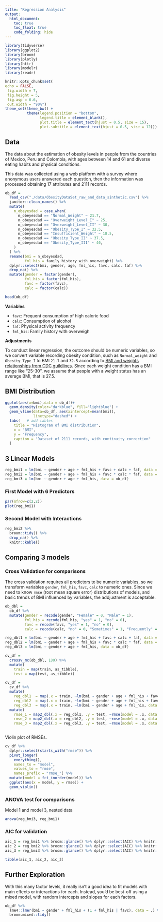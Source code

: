 ```yaml
---
title: "Regression Analysis"
output:   
  html_document:
    toc: true
    toc_float: true
    code_folding: hide
---
```


```r
library(tidyverse)
library(ggplot2)
library(broom)
library(plotly)
library(httr)
library(modelr)
library(readr)

knitr::opts_chunk$set(
echo = FALSE,
 fig.width = 7, 
 fig.height = 5,
 fig.asp = 0.6,
 out.width = "90%")
theme_set(theme_bw() + 
          theme(legend.position = "bottom",
                legend.title = element_blank(),
                plot.title = element_text(hjust = 0.5, size = 15),
                plot.subtitle = element_text(hjust = 0.5, size = 12)))
```

## **Data**

The data about the estimation of obesity levels in people from the countries of Mexico, Peru and Colombia, with ages between 14 and 61 and diverse eating habits and physical conditions.

This data was collected using a web platform with a survey where anonymous users answered each question, then the information was processed obtaining 17 attributes and 2111 records. 

```r
ob_df =
  read_csv("./data/ObesityDataSet_raw_and_data_sinthetic.csv") %>% 
  janitor::clean_names() %>% 
  mutate(
    n_obeyesdad = case_when(
      n_obeyesdad == "Normal_Weight" ~ 21.7,
      n_obeyesdad == "Overweight_Level_I" ~ 25,
      n_obeyesdad == "Overweight_Level_II" ~ 30,
      n_obeyesdad == "Obesity_Type_I" ~ 32.5,
      n_obeyesdad == "Insufficient_Weight" ~ 18.5,
      n_obeyesdad == "Obesity_Type_II" ~ 37.5,
      n_obeyesdad == "Obesity_Type_III" ~ 40,
    )
  ) %>% 
  rename(bmi = n_obeyesdad,
         fml_his = family_history_with_overweight) %>% 
  dplyr::select(bmi, gender, age, fml_his, favc, calc, faf) %>% 
  drop_na() %>% 
  mutate(gender = factor(gender),
         fml_his = factor(fml_his),
         favc = factor(favc),
         calc = factor(calc))

head(ob_df)
```

**Variables**

- `favc`: Frequent consumption of high caloric food
- `calc`: Consumption of alcohol
- `faf`: Physical activity frequency
- `fml_his`: Family history with overweigh

**Adjustments**

To conduct linear regression, the outcome should be numeric variables, so we convert variable recording obesity condition, such as `Normal_weight` and `Obesity_Type_I` to BMI `21.7` and `32.5` according to [BMI and weights relationships from CDC guildlines](https://www.cdc.gov/obesity/adult/defining.html). Since each weight condition has a BMI range like "25-30", we assume that people with a weight status has an average BMI, that is 27.5. 


## BMI Distribution

```r
ggplot(aes(x=bmi),data = ob_df)+
  geom_density(color="darkblue", fill="lightblue") +
  geom_vline(data=ob_df, aes(xintercept=mean(bmi)),
             linetype="dashed") +
  labs(   # add lables
    title = "Histogram of BMI distribution",
    x = "BMI",
    y = "Frequency",
    caption = "Dataset of 2111 records, with continuity correction"
  ) 
```



## 3 Linear Models

```r
reg_bmi1 = lm(bmi ~ gender + age + fml_his + favc + calc + faf, data = ob_df)
reg_bmi2 = lm(bmi ~ gender + age + fml_his + favc * calc * faf, data = ob_df)
reg_bmi3 = lm(bmi ~ gender + age + fml_his, data = ob_df)
```

### First Model with 6 Predictors

```r
par(mfrow=c(2,2))
plot(reg_bmi1)
```


### Second Model with Interactions
```r
reg_bmi2 %>% 
  broom::tidy() %>% 
  drop_na() %>% 
  knitr::kable()
```
 
 
 
## Comparing 3 models

### Cross Validation for comparisons

The cross validation requires all predictors to be numeric variables, so we transform variables `gender`, `fml_his`, `favc`, `calc` to numeric ones. Since we need to know `rmse` (root mean square error) distributions of models, and basic trends of BMI influenced by variables, the addjustment is acceptable.

```r
ob_dbl =
  ob_df %>% 
  mutate(gender = recode(gender, "Female" = 0, "Male" = 1),
         fml_his = recode(fml_his, "yes" = 1, "no" = 0),
         favc = recode(favc, "yes" = 1, "no" = 0),
         calc = recode(calc, "no" = 0, "Sometimes" = 1, "Frequently" = 2, "Always" = 3))

reg_dbl1 = lm(bmi ~ gender + age + fml_his + favc + calc + faf, data = ob_df)
reg_dbl2 = lm(bmi ~ gender + age + fml_his + favc * calc * faf, data = ob_df)
reg_dbl3 = lm(bmi ~ gender + age + fml_his, data = ob_df)
```

```r
cv_df =
  crossv_mc(ob_dbl, 100) %>% 
  mutate(
    train = map(train, as_tibble),
    test = map(test, as_tibble))

cv_df = 
  cv_df %>% 
  mutate(
    reg_dbl1  = map(.x = train, ~lm(bmi ~ gender + age + fml_his + favc + calc + faf, data = .x)),
    reg_dbl2  = map(.x = train, ~lm(bmi ~ gender + age + fml_his + favc * calc * faf, data = .x)),
    reg_dbl3  = map(.x = train, ~lm(bmi ~ gender + age + fml_his, data = .x))) %>% 
  mutate(
    rmse_1 = map2_dbl(.x = reg_dbl1, .y = test, ~rmse(model = .x, data = .y)),
    rmse_2 = map2_dbl(.x = reg_dbl2, .y = test, ~rmse(model = .x, data = .y)),
    rmse_3 = map2_dbl(.x = reg_dbl3, .y = test, ~rmse(model = .x, data = .y)))
    
```

Violin plot of RMSEs.

```r
cv_df %>% 
  dplyr::select(starts_with("rmse")) %>% 
  pivot_longer(
    everything(),
    names_to = "model", 
    values_to = "rmse",
    names_prefix = "rmse_") %>% 
  mutate(model = fct_inorder(model)) %>% 
  ggplot(aes(x = model, y = rmse)) +
  geom_violin()
```

### ANOVA test for comparisons

Model 1 and model 3, nested data
```r
anova(reg_bmi3, reg_bmi1)
```

### AIC for validation

```r
aic_1 = reg_bmi1 %>% broom::glance() %>% dplyr::select(AIC) %>% knitr::kable(digits = 3)
aic_2 = reg_bmi2 %>% broom::glance() %>% dplyr::select(AIC) %>% knitr::kable(digits = 3)
aic_3 = reg_bmi3 %>% broom::glance() %>% dplyr::select(AIC) %>% knitr::kable(digits = 3)

tibble(aic_1, aic_2, aic_3)
```


## Further Exploration

With this many factor levels, it really isn’t a good idea to fit models with main effects or interactions for each. Instead, you’d be best-off using a mixed model, with random intercepts and slopes for each factors.

```r
ob_df %>% 
  lme4::lmer(bmi ~ gender + fml_his + (1 + fml_his | favc), data = .) %>% 
  broom.mixed::tidy()
```

